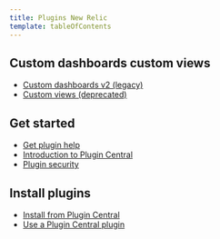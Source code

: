 ```yaml
---
title: Plugins New Relic
template: tableOfContents
---
```


## Custom dashboards custom views

* [Custom dashboards v2 (legacy)](/docs/plugins/plugins-new-relic/custom-dashboards-custom-views/custom-dashboards-v2-legacy)
* [Custom views (deprecated)](/docs/plugins/plugins-new-relic/custom-dashboards-custom-views/custom-views-deprecated)

## Get started

* [Get plugin help](/docs/plugins/plugins-new-relic/get-started/get-plugin-help)
* [Introduction to Plugin Central](/docs/plugins/plugins-new-relic/get-started/introduction-plugin-central)
* [Plugin security](/docs/plugins/plugins-new-relic/get-started/plugin-security)

## Install plugins

* [Install from Plugin Central](/docs/plugins/plugins-new-relic/install-plugins/install-plugin-central)
* [Use a Plugin Central plugin](/docs/plugins/plugins-new-relic/install-plugins/use-plugin-central-plugin)
